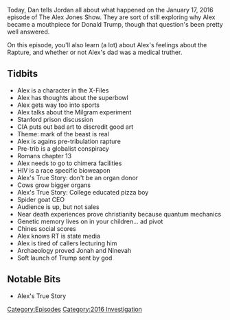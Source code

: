 {{DEFAULTSORT:
    #_EPISODE_0103:January 17, 2016
}}{{Episode
    | title           = January 17, 2016
    | caption         = [https://knowledgefight.libsyn.com/knowledge-fight-january-17-2016 Listen to this episode on Libsyn]
    | episodeNumber   = 103
    | length          = 01:38:48
    | airDate         = November 20, 2017
    | coverageDate    = January 17, 2016
    | episodeType     = [[:Category:2016 Investigation|2016 Investigation]]
    | beverage        = Nice! Sparkling Water
    | oocDrop         = I can't watch porn... I like pinup girls
    | previousEpisode = [[102: Alex On Russian Media]]
    | nextEpisode     = [[104: November 20, 2017]]
}}

{{Stub}}

Today, Dan tells Jordan all about what happened on the January 17, 2016 episode of The Alex Jones Show. They are sort of still exploring why Alex became a mouthpiece for Donald Trump, though that question's been pretty well answered.

On this episode, you'll also learn (a lot) about Alex's feelings about the Rapture, and whether or not Alex's dad was a medical truther.

==Tidbits==

*Alex is a character in the X-Files
*Alex has thoughts about the superbowl
*Alex gets way too into sports
*Alex talks about the Milgram experiment
*Stanford prison discussion
*CIA puts out bad art to discredit good art
*Theme: mark of the beast is real
*Alex is agains pre-tribulation rapture
*Pre-trib is a globalist conspiracy
*Romans chapter 13
*Alex needs to go to chimera facilities
*HIV is a race specific bioweapon
*Alex's True Story: don't be an organ donor
*Cows grow bigger organs
*Alex's True Story: College educated pizza boy
*Spider goat CEO
*Audience is up, but not sales
*Near death experiences prove christianity because quantum mechanics
*Genetic memory lives on in your children... ad pivot
*Chines social scores
*Alex knows RT is state media
*Alex is tired of callers lecturing him
*Archaeology proved Jonah and Ninevah
*Soft launch of Trump sent by god

==Notable Bits==

*Alex's True Story

[[Category:Episodes]]
[[Category:2016 Investigation]]
